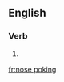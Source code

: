 ==English==

===Verb===
{{head|en|present participle}}

# {{present participle of|nose poke|lang=en}}

[[fr:nose poking]]
